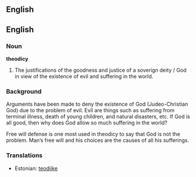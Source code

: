 ==English==

==English==
===Noun===
'''theodicy''' 

# The justifications of the goodness and justice of a soverign deity / God in view of the existence of evil and suffering in the world.


===Background===
Arguments have been made to deny the existence of God (Judeo-Christian God) due to the problem of evil.  Evil are things such as suffering from terminal illness, death of young children, and natural disasters, etc.  If God is all good, then why does God allow so much suffering in the world?  

Free will defense is one most used in theodicy to say that God is not the problem.  Man’s free will and his choices are the causes of all his sufferings.


===Translations===
*Estonian: [[teodiike]]